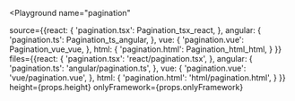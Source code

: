 

<Playground
  name="pagination"
  
  source={{react: {
             'pagination.tsx': Pagination_tsx_react,
           },
           angular: {
             'pagination.ts': Pagination_ts_angular,
           },
           vue: {
             'pagination.vue': Pagination_vue_vue,
           },
           html: {
             'pagination.html': Pagination_html_html,
           }
}}
  files={{react: {
            'pagination.tsx': 'react/pagination.tsx',
          },
          angular: {
            'pagination.ts': 'angular/pagination.ts',
          },
          vue: {
            'pagination.vue': 'vue/pagination.vue',
          },
          html: {
            'pagination.html': 'html/pagination.html',
          }
}}
  height={props.height}
  onlyFramework={props.onlyFramework}
></Playground>
